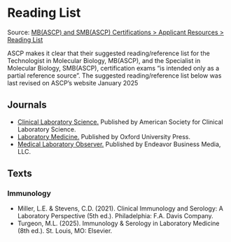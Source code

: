 # Reading List {-}

Source: <a href="https://www.ascp.org/content/board-of-certification/get-credentialed#" target="_blank">MB(ASCP) and SMB(ASCP) Certifications > Applicant Resources > Reading List</a>

ASCP makes it clear that their suggested reading/reference list for the Technologist in Molecular Biology, MB(ASCP), and the Specialist in Molecular Biology, SMB(ASCP), certification exams "is intended only as a partial reference source". The suggested reading/reference list below was last revised on ASCP's website January 2025


## **Journals** {-}

*   <a href="https://clsjournal.ascls.org/" target="_blank">Clinical Laboratory Science.</a> Published by American Society for Clinical Laboratory Science.
*   <a href="academic.oup.com/labmed" target="_blank">Laboratory Medicine.</a> Published by Oxford University Press.
*   <a href="https://www.mlo-online.com/" target="_blank">Medical Laboratory Observer.</a> Published by Endeavor Business Media, LLC.


## **Texts** {-}

### **Immunology** {-}

*   Miller, L.E. & Stevens, C.D. (2021). Clinical Immunology and Serology: A Laboratory Perspective (5th ed.). Philadelphia: F.A. Davis Company.
*   Turgeon, M.L. (2025). Immunology & Serology in Laboratory Medicine (8th ed.). St. Louis, MO: Elsevier. 
